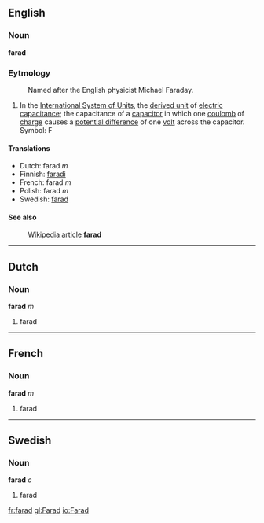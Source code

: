 ==English==
===Noun===
'''farad'''

===Eytmology===

:Named after the English physicist Michael Faraday.

#In the [[International System of Units]], the [[derived unit]] of [[electric capacitance]]; the capacitance of a [[capacitor]] in which one [[coulomb]] of [[charge]] causes a [[potential difference]] of one [[volt]] across the capacitor.  Symbol: F

====Translations====
*Dutch: farad ''m''
*Finnish: [[faradi]]
*French: farad ''m''
*Polish: farad ''m''
*Swedish: [[farad#Swedish|farad]]

====See also====
:[[w:farad|Wikipedia article '''farad''']]

----
==Dutch==
===Noun===
'''farad''' ''m''

#farad

----
==French==
===Noun===
'''farad''' ''m''

#farad
----
==Swedish==
===Noun===
'''farad''' ''c''

#farad

[[fr:farad]]
[[gl:Farad]]
[[io:Farad]]